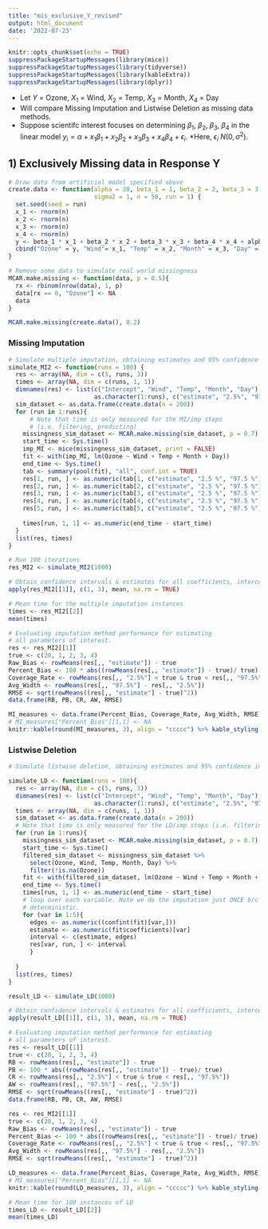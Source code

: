 ```yaml
---
title: "mis_exclusive_Y_revised"
output: html_document
date: '2022-07-23'
---
```


```r
knitr::opts_chunk$set(echo = TRUE)
suppressPackageStartupMessages(library(mice))
suppressPackageStartupMessages(library(tidyverse))
suppressPackageStartupMessages(library(kableExtra))
suppressPackageStartupMessages(library(dplyr))
```

  * Let $Y$ = Ozone, $X_1$ = Wind, $X_2$ = Temp, $X_3$ = Month, $X_4$ = Day
  * Will compare Missing Imputation and Listwise Deletion as missing data methods.
  * Suppose scientifc interest focuses on determining $\beta_1$, $\beta_2$, $\beta_3$, $\beta_4$ in the linear model $y_i = \alpha + x_1\beta_1 + x_2\beta_2 + x_3\beta_3 + x_4\beta_4 + \epsilon_i$. 
  *Here, $\epsilon_i ~ N(0, \sigma^2)$.
  
## 1) Exclusively Missing data in Response Y 
  
  
```r
# Draw data from artificial model specified above
create.data <- function(alpha = 20, beta_1 = 1, beta_2 = 2, beta_3 = 3, beta_4 = 4, 
                        sigma2 = 1, n = 50, run = 1) {
  set.seed(seed = run)
  x_1 <- rnorm(n)
  x_2 <- rnorm(n)
  x_3 <- rnorm(n)
  x_4 <- rnorm(n)
  y <- beta_1 * x_1 + beta_2 * x_2 + beta_3 * x_3 + beta_4 * x_4 + alpha + rnorm(n, sd = sqrt(sigma2))
  cbind("Ozone" = y, "Wind"= x_1, "Temp" = x_2, "Month" = x_3, "Day" = x_4)
}

# Remove some data to simulate real world missingness
MCAR.make.missing <- function(data, p = 0.5){
  rx <- rbinom(nrow(data), 1, p)
  data[rx == 0, "Ozone"] <- NA
  data
}
```

```r
MCAR.make.missing(create.data(), 0.2)
```

### Missing Imputation


```r
# Simulate multiple imputation, obtaining estimates and 95% confidence interval.
simulate_MI2 <- function(runs = 100) {
  res <- array(NA, dim = c(5, runs, 3))
  times <- array(NA, dim = c(runs, 1, 1))
  dimnames(res) <- list(c("Intercept", "Wind", "Temp", "Month", "Day"),
                        as.character(1:runs), c("estimate", "2.5%", "97.5%"))
  sim_dataset <- as.data.frame(create.data(n = 200))
  for (run in 1:runs){
      # Note that time is only measured for the MI/imp steps 
      # (i.e. filtering, predicting)
    missingness_sim_dataset <- MCAR.make.missing(sim_dataset, p = 0.7)
    start_time <- Sys.time()
    imp_MI <- mice(missingness_sim_dataset, print = FALSE)
    fit <- with(imp_MI, lm(Ozone ~ Wind + Temp + Month + Day))
    end_time <- Sys.time()
    tab <- summary(pool(fit), "all", conf.int = TRUE)  
    res[1, run, ] <- as.numeric(tab[1, c("estimate", "2.5 %", "97.5 %")])  
    res[2, run, ] <- as.numeric(tab[2, c("estimate", "2.5 %", "97.5 %")])
    res[3, run, ] <- as.numeric(tab[3, c("estimate", "2.5 %", "97.5 %")])
    res[4, run, ] <- as.numeric(tab[4, c("estimate", "2.5 %", "97.5 %")])
    res[5, run, ] <- as.numeric(tab[5, c("estimate", "2.5 %", "97.5 %")])
    
    times[run, 1, 1] <- as.numeric(end_time - start_time)
  }
  list(res, times)
}

```

```r
# Run 100 iterations 
res_MI2 <- simulate_MI2(1000)
```


```r
# Obtain confidence intervals & estimates for all coefficients, intercept.
apply(res_MI2[[1]], c(1, 3), mean, na.rm = TRUE)

```

```r
# Mean time for the multiple imputation instances
times <- res_MI2[[2]]
mean(times)
```

```r
# Evaluating imputation method performance for estimating
# all parameters of interest.
res <- res_MI2[[1]]
true <- c(20, 1, 2, 3, 4)
Raw_Bias <- rowMeans(res[,, "estimate"]) - true
Percent_Bias <- 100 * abs((rowMeans(res[,, "estimate"]) - true)/ true)
Coverage_Rate <- rowMeans(res[,, "2.5%"] < true & true < res[,, "97.5%"])
Avg_Width <- rowMeans(res[,, "97.5%"] - res[,, "2.5%"])
RMSE <- sqrt(rowMeans((res[,, "estimate"] - true)^2))
data.frame(RB, PB, CR, AW, RMSE)
```

```r
MI_measures <- data.frame(Percent_Bias, Coverage_Rate, Avg_Width, RMSE)
# MI_measures["Percent_Bias"][1,1] <- NA
knitr::kable(round(MI_measures, 3), align = "ccccc") %>% kable_styling() %>% kable_styling(full_width = F)
```

###  Listwise Deletion


```r
# Simulate listwise deletion, obtaining estimates and 95% confidence interval.

simulate_LD <- function(runs = 100){
  res <- array(NA, dim = c(5, runs, 3))
  dimnames(res) <- list(c("Intercept", "Wind", "Temp", "Month", "Day"),
                        as.character(1:runs), c("estimate", "2.5%", "97.5%"))
  times <- array(NA, dim = c(runs, 1, 1))
  sim_dataset <- as.data.frame(create.data(n = 200))
  # Note that time is only measured for the LD/imp steps (i.e. filtering, predicting)
  for (run in 1:runs){
    missingness_sim_dataset <- MCAR.make.missing(sim_dataset, p = 0.7)
    start_time <- Sys.time()
    filtered_sim_dataset <- missingness_sim_dataset %>% 
      select(Ozone, Wind, Temp, Month, Day) %>%
      filter(!is.na(Ozone))
    fit <- with(filtered_sim_dataset, lm(Ozone ~ Wind + Temp + Month + Day))
    end_time <- Sys.time()
    times[run, 1, 1] <- as.numeric(end_time - start_time)
    # loop over each variable. Note we do the imputation just ONCE b/c LD is 
    # deterministic.
    for (var in 1:5){
      edges <- as.numeric((confint(fit)[var,]))
      estimate <- as.numeric(fit$coefficients)[var]
      interval <- c(estimate, edges)
      res[var, run, ] <- interval
      }
  
  }
  list(res, times)
}

```

```r
result_LD <- simulate_LD(1000)
```



```r
# Obtain confidence intervals & estimates for all coefficients, intercept.
apply(result_LD[[1]], c(1, 3), mean, na.rm = TRUE)

```

```r
# Evaluating imputation method performance for estimating
# all parameters of interest.
res <- result_LD[[1]]
true <- c(20, 1, 2, 3, 4)
RB <- rowMeans(res[,, "estimate"]) - true
PB <- 100 * abs((rowMeans(res[,, "estimate"]) - true)/ true)
CR <- rowMeans(res[,, "2.5%"] < true & true < res[,, "97.5%"])
AW <- rowMeans(res[,, "97.5%"] - res[,, "2.5%"])
RMSE <- sqrt(rowMeans((res[,, "estimate"] - true)^2))
data.frame(RB, PB, CR, AW, RMSE)
```

```r
res <- res_MI2[[1]]
true <- c(20, 1, 2, 3, 4)
Raw_Bias <- rowMeans(res[,, "estimate"]) - true
Percent_Bias <- 100 * abs((rowMeans(res[,, "estimate"]) - true)/ true)
Coverage_Rate <- rowMeans(res[,, "2.5%"] < true & true < res[,, "97.5%"])
Avg_Width <- rowMeans(res[,, "97.5%"] - res[,, "2.5%"])
RMSE <- sqrt(rowMeans((res[,, "estimate"] - true)^2))

LD_measures <- data.frame(Percent_Bias, Coverage_Rate, Avg_Width, RMSE)
# MI_measures["Percent_Bias"][1,1] <- NA
knitr::kable(round(LD_measures, 3), align = "ccccc") %>% kable_styling() %>% kable_styling(full_width = F)
```


```r
# Mean time for 100 instances of LD
times_LD <- result_LD[[2]]
mean(times_LD)
```

<!-- ```{r} -->
<!-- # Governing Equation: y_i = alpha + x_1 b_1 + x_2 b_2 + x_3 b_3 + x_4 b_4 + e_i -->
<!-- # note alpha is intercept -->
<!-- create.data <- function(alpha = 20, beta_1 = 1, beta_2 = 2, beta_3 = 3, beta_4 = 4,  -->
<!--                         sigma2 = 1, n = 50, run = 1) { -->
<!--   set.seed(seed = run) -->
<!--   x_1 <- rnorm(n) -->
<!--   x_2 <- rnorm(n) -->
<!--   x_3 <- rnorm(n) -->
<!--   x_4 <- rnorm(n) -->
<!--   y <- beta_1 * x_1 + beta_2 * x_2 + beta_3 * x_3 + beta_4 * x_4 + alpha + rnorm(n, sd = sqrt(sigma2)) -->
<!--   cbind("Ozone" = y, "Wind"= x_1, "Temp" = x_2, "Month" = x_3, "Day" = x_4) -->
<!-- } -->

<!-- MCAR.make.missing <- function(data, p = 0.5){ -->
<!--   rx <- rbinom(nrow(data), 1, p) -->
<!--   data[rx == 0, "Ozone"] <- NA -->
<!--   data -->
<!-- } -->
<!-- ``` -->


<!-- ### Missing Imputation -->

<!-- ```{r} -->

<!-- simulate_MI2 <- function(runs = 100) { -->
<!--   res <- array(NA, dim = c(5, runs, 3)) -->
<!--   times <- array(NA, dim = c(100, 1, 1)) -->
<!--   dimnames(res) <- list(c("Intercept", "Wind", "Temp", "Month", "Day"), -->
<!--                         as.character(1:runs), c("estimate", "2.5%", "97.5%")) -->
<!--   sim_dataset <- as.data.frame(create.data(n = 200)) -->
<!--   for (run in 1:runs){ -->
<!--       # Note that time is only measured for the MI/imp steps  -->
<!--       # (i.e. filtering, predicting) -->
<!--     missingness_sim_dataset <- MCAR.make.missing(sim_dataset, p = 0.7) -->
<!--     start_time <- Sys.time() -->
<!--     imp_MI <- mice(missingness_sim_dataset, print = FALSE) -->
<!--     fit <- with(imp_MI, lm(Ozone ~ Wind + Temp + Month + Day)) -->
<!--     end_time <- Sys.time() -->
<!--     tab <- summary(pool(fit), "all", conf.int = TRUE)   -->
<!--     res[1, run, ] <- as.numeric(tab[1, c("estimate", "2.5 %", "97.5 %")])   -->
<!--     res[2, run, ] <- as.numeric(tab[2, c("estimate", "2.5 %", "97.5 %")]) -->
<!--     res[3, run, ] <- as.numeric(tab[3, c("estimate", "2.5 %", "97.5 %")]) -->
<!--     res[4, run, ] <- as.numeric(tab[4, c("estimate", "2.5 %", "97.5 %")]) -->
<!--     res[5, run, ] <- as.numeric(tab[5, c("estimate", "2.5 %", "97.5 %")]) -->

<!--     times[run, 1, 1] <- as.numeric(end_time - start_time) -->
<!--   } -->
<!--   list(res, times) -->
<!-- } -->

<!-- ``` -->

<!-- ```{r} -->
<!-- # Run 100 iterations of multiple imputations and store -->
<!-- res_MI2 <- simulate_MI2(100) -->
<!-- ``` -->



<!-- ```{r} -->
<!-- # Obtain confidence intervals & estimates for all coefficients, intercept. -->
<!-- apply(res_MI2[[1]], c(1, 3), mean, na.rm = TRUE) -->

<!-- ``` -->
<!-- ```{r} -->
<!-- # Mean time for iterations of multiple imputation -->
<!-- times <- res_MI2[[2]] -->
<!-- mean(times) -->
<!-- ``` -->

<!-- ```{r} -->
<!-- # Evaluating estimates for all parameters of interest. -->
<!-- res <- res_MI2[[1]] -->
<!-- true <- c(20, 1, 2, 3, 4) -->
<!-- RB <- rowMeans(res[,, "estimate"]) - true -->
<!-- PB <- 100 * abs((rowMeans(res[,, "estimate"]) - true)/ true) -->
<!-- CR <- rowMeans(res[,, "2.5%"] < true & true < res[,, "97.5%"]) -->
<!-- AW <- rowMeans(res[,, "97.5%"] - res[,, "2.5%"]) -->
<!-- RMSE <- sqrt(rowMeans((res[,, "estimate"] - true)^2)) -->
<!-- data.frame(RB, PB, CR, AW, RMSE) -->
<!-- ``` -->


<!-- ###  Listwise Deletion -->

<!-- ```{r} -->
<!-- simulate_LD <- function(runs = 100){ -->
<!--   res <- array(NA, dim = c(5, runs, 3)) -->
<!--   dimnames(res) <- list(c("Intercept", "Wind", "Temp", "Month", "Day"), -->
<!--                         as.character(1:runs), c("estimate", "2.5%", "97.5%")) -->
<!--   times <- array(NA, dim = c(runs, 1, 1)) -->
<!--   sim_dataset <- as.data.frame(create.data(n = 200)) -->
<!--   # Note that time is only measured for the LD/imp steps (i.e. filtering, predicting) -->
<!--   for (run in 1:runs){ -->
<!--     missingness_sim_dataset <- MCAR.make.missing(sim_dataset, p = 0.7) -->
<!--     start_time <- Sys.time() -->
<!--     filtered_sim_dataset <- missingness_sim_dataset %>%  -->
<!--       select(Ozone, Wind, Temp, Month, Day) %>% -->
<!--       filter(!is.na(Ozone)) -->
<!--     fit <- with(filtered_sim_dataset, lm(Ozone ~ Wind + Temp + Month + Day)) -->
<!--     end_time <- Sys.time() -->
<!--     times[run, 1, 1] <- as.numeric(end_time - start_time) -->
<!--     # loop over each variable. Note we do the imputation just ONCE b/c LD is  -->
<!--     # deterministic. -->
<!--     for (var in 1:5){ -->
<!--       edges <- as.numeric((confint(fit)[var,])) -->
<!--       estimate <- as.numeric(fit$coefficients)[var] -->
<!--       interval <- c(estimate, edges) -->
<!--       res[var, run, ] <- interval -->
<!--       } -->

<!--   } -->
<!--   list(res, times) -->
<!-- } -->

<!-- ``` -->

<!-- ```{r} -->
<!-- result_LD <- simulate_LD() -->
<!-- ``` -->

<!-- ```{r} -->
<!-- result_LD -->
<!-- ``` -->


<!-- ```{r} -->
<!-- # Obtain confidence intervals & estimates for all coefficients, intercept. -->
<!-- apply(result_LD[[1]], c(1, 3), mean, na.rm = TRUE) -->

<!-- ``` -->

<!-- ```{r} -->
<!-- res <- result_LD[[1]] -->
<!-- true <- c(20, 1, 2, 3, 4) -->
<!-- RB <- rowMeans(res[,, "estimate"]) - true -->
<!-- PB <- 100 * abs((rowMeans(res[,, "estimate"]) - true)/ true) -->
<!-- CR <- rowMeans(res[,, "2.5%"] < true & true < res[,, "97.5%"]) -->
<!-- AW <- rowMeans(res[,, "97.5%"] - res[,, "2.5%"]) -->
<!-- RMSE <- sqrt(rowMeans((res[,, "estimate"] - true)^2)) -->
<!-- data.frame(RB, PB, CR, AW, RMSE) -->
<!-- ``` -->

<!-- ```{r} -->
<!-- # Mean time for 100 instances of LD -->
<!-- times_LD <- result_LD[[2]] -->
<!-- mean(times_LD) -->
<!-- ``` -->